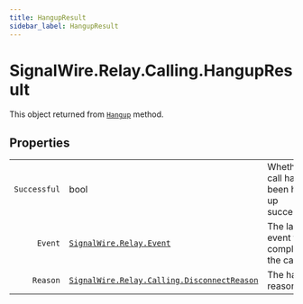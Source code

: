 ```yaml
---
title: HangupResult
sidebar_label: HangupResult
---
```


[signalwire-relay-calling-disconnectreason]: ../disconnect-reason
[signalwire-relay-event]: ../../event
[call]: ../call#hangup

# SignalWire.Relay.Calling.HangupResult

This object returned from [`Hangup`][call] method.

## Properties

|    |   |   |
| -: | - | - |
| `Successful` | bool | Whether the call has been hung up successfully. |
| `Event` | [`SignalWire.Relay.Event`][signalwire-relay-event] | The last event that completed the call. |
| `Reason` | [`SignalWire.Relay.Calling.DisconnectReason`][signalwire-relay-calling-disconnectreason] | The hangup reason. |